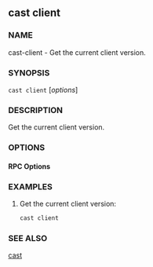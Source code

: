 
## cast client

### NAME

cast-client - Get the current client version.

### SYNOPSIS

`cast client` [*options*]

### DESCRIPTION

Get the current client version.

### OPTIONS

#### RPC Options

<RpcUrlOption />

<CommonOptions />

### EXAMPLES

1. Get the current client version:
   ```sh
   cast client
   ```

### SEE ALSO

[cast](./cast.md)
